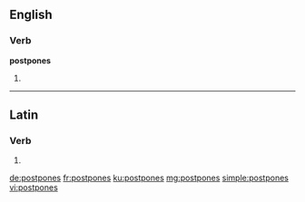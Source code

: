 ==English==

===Verb===
'''postpones'''

# {{en-third-person singular of|postpone}}

----

==Latin==

===Verb===
{{la-verb-form|postpōnēs}}

# {{conjugation of|postpōnō||2|s|fut|act|ind|lang=la}}

[[de:postpones]]
[[fr:postpones]]
[[ku:postpones]]
[[mg:postpones]]
[[simple:postpones]]
[[vi:postpones]]